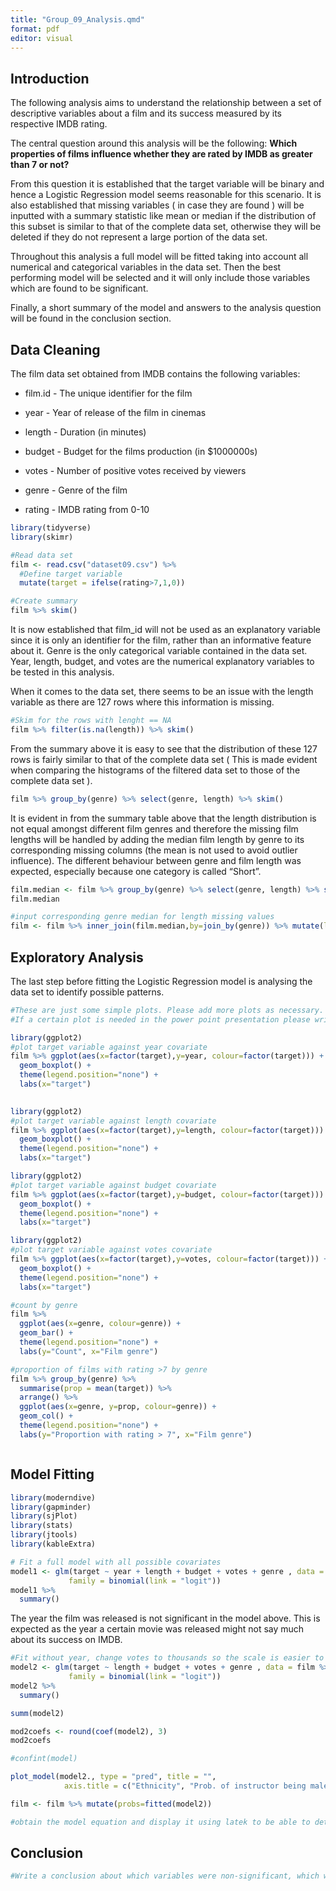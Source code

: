 ```yaml
---
title: "Group_09_Analysis.qmd"
format: pdf
editor: visual
---
```


## Introduction

The following analysis aims to understand the relationship between a set of descriptive variables about a film and its success measured by its respective IMDB rating.

The central question around this analysis will be the following: **Which properties of films influence whether they are rated by IMDB as greater than 7 or not?**

From this question it is established that the target variable will be binary and hence a Logistic Regression model seems reasonable for this scenario. It is also established that missing variables ( in case they are found ) will be inputted with a summary statistic like mean or median if the distribution of this subset is similar to that of the complete data set, otherwise they will be deleted if they do not represent a large portion of the data set.

Throughout this analysis a full model will be fitted taking into account all numerical and categorical variables in the data set. Then the best performing model will be selected and it will only include those variables which are found to be significant.

Finally, a short summary of the model and answers to the analysis question will be found in the conclusion section.

## Data Cleaning

The film data set obtained from IMDB contains the following variables:

-   film.id - The unique identifier for the film

-   year - Year of release of the film in cinemas

-   length - Duration (in minutes)

-    budget - Budget for the films production (in \$1000000s)

-   votes - Number of positive votes received by viewers

-   genre - Genre of the film

-   rating - IMDB rating from 0-10

```r
library(tidyverse)
library(skimr)

#Read data set
film <- read.csv("dataset09.csv") %>% 
  #Define target variable
  mutate(target = ifelse(rating>7,1,0))

#Create summary
film %>% skim()
```

It is now established that film_id will not be used as an explanatory variable since it is only an identifier for the film, rather than an informative feature about it. Genre is the only categorical variable contained in the data set. Year, length, budget, and votes are the numerical explanatory variables to be tested in this analysis.

When it comes to the data set, there seems to be an issue with the length variable as there are 127 rows where this information is missing.

```r
#Skim for the rows with lenght == NA
film %>% filter(is.na(length)) %>% skim()
```

From the summary above it is easy to see that the distribution of these 127 rows is fairly similar to that of the complete data set ( This is made evident when comparing the histograms of the filtered data set to those of the complete data set ).

```r
film %>% group_by(genre) %>% select(genre, length) %>% skim()
```

It is evident in from the summary table above that the length distribution is not equal amongst different film genres and therefore the missing film lengths will be handled by adding the median film length by genre to its corresponding missing columns (the mean is not used to avoid outlier influence). The different behaviour between genre and film length was expected, especially because one category is called "Short".

```r
film.median <- film %>% group_by(genre) %>% select(genre, length) %>% summarise(median.length = median(length, na.rm=TRUE))
film.median
```

```r
#input corresponding genre median for length missing values 
film <- film %>% inner_join(film.median,by=join_by(genre)) %>% mutate(length=ifelse(is.na(length),median.length,length)) %>% select(-median.length) 
```

## Exploratory Analysis

The last step before fitting the Logistic Regression model is analysing the data set to identify possible patterns.

```r
#These are just some simple plots. Please add more plots as necessary. 
#If a certain plot is needed in the power point presentation please write its code here. 
```

```r
library(ggplot2)
#plot target variable against year covariate 
film %>% ggplot(aes(x=factor(target),y=year, colour=factor(target))) + 
  geom_boxplot() + 
  theme(legend.position="none") +
  labs(x="target")
  
```

```r
library(ggplot2)
#plot target variable against length covariate 
film %>% ggplot(aes(x=factor(target),y=length, colour=factor(target))) + 
  geom_boxplot() + 
  theme(legend.position="none") +
  labs(x="target")
```

```r
library(ggplot2)
#plot target variable against budget covariate 
film %>% ggplot(aes(x=factor(target),y=budget, colour=factor(target))) + 
  geom_boxplot() + 
  theme(legend.position="none") +
  labs(x="target")
```

```r
library(ggplot2)
#plot target variable against votes covariate 
film %>% ggplot(aes(x=factor(target),y=votes, colour=factor(target))) + 
  geom_boxplot() + 
  theme(legend.position="none") +
  labs(x="target")
```

```r
#count by genre
film %>% 
  ggplot(aes(x=genre, colour=genre)) +
  geom_bar() +
  theme(legend.position="none") +
  labs(y="Count", x="Film genre")
```

```r
#proportion of films with rating >7 by genre
film %>% group_by(genre) %>% 
  summarise(prop = mean(target)) %>% 
  arrange() %>% 
  ggplot(aes(x=genre, y=prop, colour=genre)) +
  geom_col() +
  theme(legend.position="none") +
  labs(y="Proportion with rating > 7", x="Film genre")

```

```r

```

## Model Fitting 

```r
library(moderndive)
library(gapminder)
library(sjPlot)
library(stats)
library(jtools)
library(kableExtra)
```

```r
# Fit a full model with all possible covariates
model1 <- glm(target ~ year + length + budget + votes + genre , data = film, 
             family = binomial(link = "logit"))
model1 %>%
  summary()
```

The year the film was released is not significant in the model above. This is expected as the year a certain movie was released might not say much about its success on IMDB.

```r
#Fit without year, change votes to thousands so the scale is easier to interpret
model2 <- glm(target ~ length + budget + votes + genre , data = film %>% mutate(votes=votes/1000), 
             family = binomial(link = "logit"))
model2 %>%
  summary()
```

```r
summ(model2)
```

```r
mod2coefs <- round(coef(model2), 3)
mod2coefs
```

```r
#confint(model) 
```

```r
plot_model(model2., type = "pred", title = "",
            axis.title = c("Ethnicity", "Prob. of instructor being male"))
```

```r
film <- film %>% mutate(probs=fitted(model2))
```

```r
#obtain the model equation and display it using latek to be able to determine which variables influence a film's success the most 
```

## Conclusion

```r
#Write a conclusion about which variables were non-significant, which were significant and how much they influence the probability of having a score >7
```
